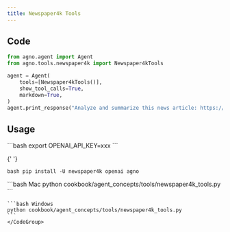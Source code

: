 ```yaml
---
title: Newspaper4k Tools
---
```


## Code

```python cookbook/agent_concepts/tools/newspaper4k_tools.py
from agno.agent import Agent
from agno.tools.newspaper4k import Newspaper4kTools

agent = Agent(
    tools=[Newspaper4kTools()],
    show_tool_calls=True,
    markdown=True,
)
agent.print_response("Analyze and summarize this news article: https://example.com/news")
```

## Usage

<Steps>
  <Snippet file="create-venv-step.mdx" />
  
  <Step title="Set your API key">
    ```bash
    export OPENAI_API_KEY=xxx
    ```
  </Step>

{' '}

<Step title="Install libraries">```bash pip install -U newspaper4k openai agno ```</Step>

  <Step title="Run Agent">
    <CodeGroup>
    ```bash Mac
    python cookbook/agent_concepts/tools/newspaper4k_tools.py
    ```

    ```bash Windows
    python cookbook/agent_concepts/tools/newspaper4k_tools.py
    ```
    </CodeGroup>

  </Step>
</Steps>
